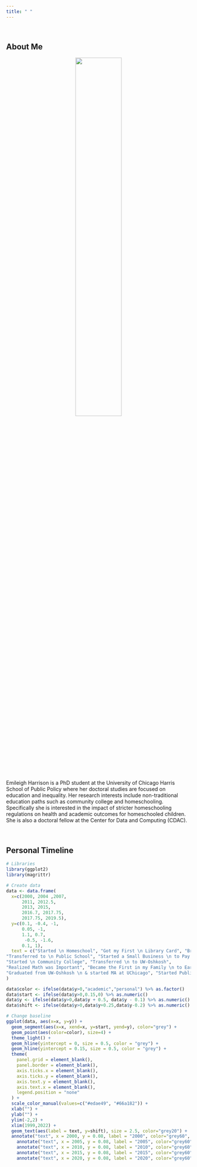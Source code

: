```yaml
---
title: " "
---
```


&nbsp;

## About Me
<center>
<img src="files/circ_desk.png" style="width:50%">
</center>
Emileigh Harrison is a PhD student at the University of Chicago Harris School of Public Policy where her doctoral studies are focused on education and inequality. Her research interests include non-traditional education paths such as community college and homeschooling. Specifically she is interested in the impact of stricter homeschooling regulations on health and academic outcomes for homeschooled children. She is also a doctoral fellow at the Center for Data and Computing (CDAC).

&nbsp;
&nbsp;  

## Personal Timeline
```r
# Libraries
library(ggplot2)
library(magrittr)

# Create data
data <- data.frame(
  x=c(2000, 2004 ,2007,
      2011, 2012.5,
      2013, 2015,
      2016.7, 2017.75, 
      2017.75, 2019.5),
  y=c(0.1, -0.4, -1,
      0.05, -1,
      1.1, 0.7,
       -0.5, -1.6,
      0.1, 1),
  text = c("Started \n Homeschool", "Got my First \n Library Card", "Broke my Wrist Sledding",
"Transferred to \n Public School", "Started a Small Business \n to Pay for School", 
"Started \n Community College", "Transferred \n to UW-Oshkosh",
"Realized Math was Important", "Became the First in my Family \n to Earn a Bachelor's Degree", 
"Graduated from UW-Oshkosh \n & started MA at UChicago", "Started Public Policy \n PhD at UChicago")
)

data$color <- ifelse(data$y>0,"academic","personal") %>% as.factor()
data$start <- ifelse(data$y>0,0.15,0) %>% as.numeric()
data$y <- ifelse(data$y>0,data$y + 0.5, data$y - 0.1) %>% as.numeric()
data$shift <- ifelse(data$y>0,data$y+0.25,data$y-0.2) %>% as.numeric()

# Change baseline
ggplot(data, aes(x=x, y=y)) +
  geom_segment(aes(x=x, xend=x, y=start, yend=y), color="grey") +
  geom_point(aes(color=color), size=4) +
  theme_light() +
  geom_hline(yintercept = 0, size = 0.5, color = "grey") + 
  geom_hline(yintercept = 0.15, size = 0.5, color = "grey") + 
  theme(
    panel.grid = element_blank(),
    panel.border = element_blank(),
    axis.ticks.x = element_blank(),
    axis.ticks.y = element_blank(),
    axis.text.y = element_blank(),
    axis.text.x = element_blank(),
    legend.position = "none"
  ) +
  scale_color_manual(values=c("#edae49", "#66a182")) + 
  xlab("") +
  ylab("") +
  ylim(-2,2) + 
  xlim(1999,2022) + 
  geom_text(aes(label = text, y=shift), size = 2.5, color="grey20") +
  annotate("text", x = 2000, y = 0.08, label = "2000", color="grey60", size=3) + 
    annotate("text", x = 2005, y = 0.08, label = "2005", color="grey60", size=3) + 
    annotate("text", x = 2010, y = 0.08, label = "2010", color="grey60", size=3) + 
    annotate("text", x = 2015, y = 0.08, label = "2015", color="grey60", size=3) + 
    annotate("text", x = 2020, y = 0.08, label = "2020", color="grey60", size=3) 
```

